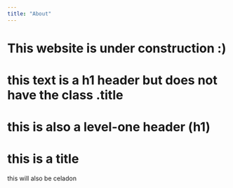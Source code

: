 ```yaml
---
title: "About"
---
```

<h1> This website is under construction :) </h1>
<h1> this text is a h1 header but does not have the class .title</h1>

# this is also a level-one header (h1)

<h1 class="title">this is a title</h1>


<p class="title center-text"> this will also be celadon</p>